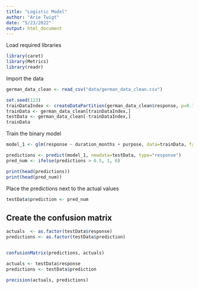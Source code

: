 ```yaml
---
title: "Logistic Model"
author: "Arie Twigt"
date: "5/23/2022"
output: html_document
---
```


Load required libraries

```r
library(caret)
library(Metrics)
library(readr)
```



Import the data


```r
german_data_clean <- read_csv("data/german_data_clean.csv")
```

```r
set.seed(123)
trainDataIndex <- createDataPartition(german_data_clean$response, p=0.7, list=FALSE)
trainData <- german_data_clean[trainDataIndex,]
testData <- german_data_clean[-trainDataIndex,]
trainData
```


Train the binary model



```r
model_1 <- glm(response ~ duration_months + purpose, data=trainData, family = "binomial")
```

```r
predictions <- predict(model_1, newdata=testData, type="response")
pred_num <- ifelse(predictions > 0.5, 1, 0)

print(head(predictions))
print(head(pred_num))
```


Place the predictions next to the actual values

```r
testData$prediction <- pred_num
```


## Create the confusion matrix


```r
actuals  <- as.factor(testData$response)
predictions <- as.factor(testData$prediction)


confusionMatrix(predictions, actuals)
```

```r
actuals <- testData$response
predictions <- testData$prediction

precision(actuals, predictions)
```



